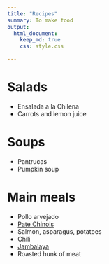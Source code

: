 ```yaml
---
title: "Recipes"
summary: To make food
output:
  html_document:
    keep_md: true
    css: style.css

---
```


# Salads
- Ensalada a la Chilena
- Carrots and lemon juice


# Soups
- Pantrucas
- Pumpkin soup


# Main meals
- Pollo arvejado
- [Pate Chinois](https://www.ricardocuisine.com/en/recipes/5541-pate-chinois-shepherd-s-pie)
- Salmon, asparagus, potatoes
- Chili
- [Jambalaya](https://www.jeremylabrecque.org/recipes/jambalaya)
- Roasted hunk of meat 
